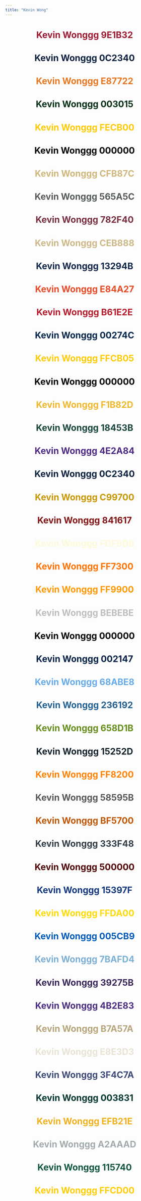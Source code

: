 ```yaml
---
title: "Kevin Wong"
---
```


<h1 style="text-align:center;color:#9E1B32;">Kevin Wonggg 9E1B32</h1>
<h1 style="text-align:center;color:#0C2340;">Kevin Wonggg 0C2340</h1>
<h1 style="text-align:center;color:#E87722;">Kevin Wonggg E87722</h1>
<h1 style="text-align:center;color:#003015;">Kevin Wonggg 003015</h1>
<h1 style="text-align:center;color:#FECB00;">Kevin Wonggg FECB00</h1>
<h1 style="text-align:center;color:#000000;">Kevin Wonggg 000000</h1>
<h1 style="text-align:center;color:#CFB87C;">Kevin Wonggg CFB87C</h1>
<h1 style="text-align:center;color:#565A5C;">Kevin Wonggg 565A5C</h1>
<h1 style="text-align:center;color:#782F40;">Kevin Wonggg 782F40</h1>
<h1 style="text-align:center;color:#CEB888;">Kevin Wonggg CEB888</h1>
<h1 style="text-align:center;color:#13294B;">Kevin Wonggg 13294B</h1>
<h1 style="text-align:center;color:#E84A27;">Kevin Wonggg E84A27</h1>
<h1 style="text-align:center;color:#B61E2E;">Kevin Wonggg B61E2E</h1>
<h1 style="text-align:center;color:#00274C;">Kevin Wonggg 00274C</h1>
<h1 style="text-align:center;color:#FFCB05;">Kevin Wonggg FFCB05</h1>
<h1 style="text-align:center;color:#000000;">Kevin Wonggg 000000</h1>
<h1 style="text-align:center;color:#F1B82D;">Kevin Wonggg F1B82D</h1>
<h1 style="text-align:center;color:#18453B;">Kevin Wonggg 18453B</h1>
<h1 style="text-align:center;color:#4E2A84;">Kevin Wonggg 4E2A84</h1>
<h1 style="text-align:center;color:#0C2340;">Kevin Wonggg 0C2340</h1>
<h1 style="text-align:center;color:#C99700;">Kevin Wonggg C99700</h1>
<h1 style="text-align:center;color:#841617;">Kevin Wonggg 841617</h1>
<h1 style="text-align:center;color:#FDF9D8;">Kevin Wonggg FDF9D8</h1>
<h1 style="text-align:center;color:#FF7300;">Kevin Wonggg FF7300</h1>
<h1 style="text-align:center;color:#FF9900;">Kevin Wonggg FF9900</h1>
<h1 style="text-align:center;color:#BEBEBE;">Kevin Wonggg BEBEBE</h1>
<h1 style="text-align:center;color:#000000;">Kevin Wonggg 000000</h1>
<h1 style="text-align:center;color:#002147;">Kevin Wonggg 002147</h1>
<h1 style="text-align:center;color:#68ABE8;">Kevin Wonggg 68ABE8</h1>
<h1 style="text-align:center;color:#236192;">Kevin Wonggg 236192</h1>
<h1 style="text-align:center;color:#658D1B;">Kevin Wonggg 658D1B</h1>
<h1 style="text-align:center;color:#15252D;">Kevin Wonggg 15252D</h1>
<h1 style="text-align:center;color:#FF8200;">Kevin Wonggg FF8200</h1>
<h1 style="text-align:center;color:#58595B;">Kevin Wonggg 58595B</h1>
<h1 style="text-align:center;color:#BF5700;">Kevin Wonggg BF5700</h1>
<h1 style="text-align:center;color:#333F48;">Kevin Wonggg 333F48</h1>
<h1 style="text-align:center;color:#500000;">Kevin Wonggg 500000</h1>
<h1 style="text-align:center;color:#15397F;">Kevin Wonggg 15397F</h1>
<h1 style="text-align:center;color:#FFDA00;">Kevin Wonggg FFDA00</h1>
<h1 style="text-align:center;color:#005CB9;">Kevin Wonggg 005CB9</h1>
<h1 style="text-align:center;color:#7BAFD4;">Kevin Wonggg 7BAFD4</h1>
<h1 style="text-align:center;color:#39275B;">Kevin Wonggg 39275B</h1>
<h1 style="text-align:center;color:#4B2E83;">Kevin Wonggg 4B2E83</h1>
<h1 style="text-align:center;color:#B7A57A;">Kevin Wonggg B7A57A</h1>
<h1 style="text-align:center;color:#E8E3D3;">Kevin Wonggg E8E3D3</h1>
<h1 style="text-align:center;color:#3F4C7A;">Kevin Wonggg 3F4C7A</h1>
<h1 style="text-align:center;color:#003831;">Kevin Wonggg 003831</h1>
<h1 style="text-align:center;color:#EFB21E;">Kevin Wonggg EFB21E</h1>
<h1 style="text-align:center;color:#A2AAAD;">Kevin Wonggg A2AAAD</h1>
<h1 style="text-align:center;color:#115740;">Kevin Wonggg 115740</h1>
<h1 style="text-align:center;color:#FFCD00;">Kevin Wonggg FFCD00</h1>